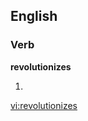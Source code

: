 ==English==

===Verb===
'''revolutionizes'''

# {{third-person singular of|[[revolutionize]]}}

[[vi:revolutionizes]]